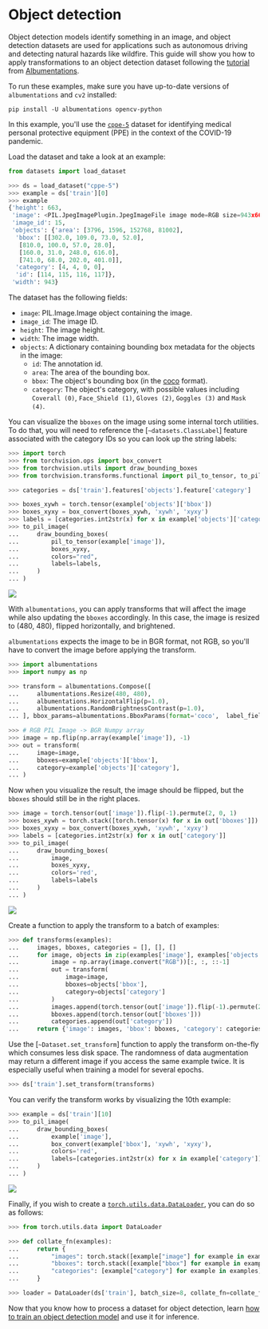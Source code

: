 # Object detection

Object detection models identify something in an image, and object detection datasets are used for applications such as autonomous driving and detecting natural hazards like wildfire. This guide will show you how to apply transformations to an object detection dataset following the [tutorial](https://albumentations.ai/docs/examples/example_bboxes/) from [Albumentations](https://albumentations.ai/docs/).

To run these examples, make sure you have up-to-date versions of `albumentations` and `cv2` installed:

```
pip install -U albumentations opencv-python
```

In this example, you'll use the [`cppe-5`](https://huggingface.co/datasets/cppe-5) dataset for identifying medical personal protective equipment (PPE) in the context of the COVID-19 pandemic.

Load the dataset and take a look at an example:

```py
from datasets import load_dataset

>>> ds = load_dataset("cppe-5")
>>> example = ds['train'][0]
>>> example
{'height': 663,
 'image': <PIL.JpegImagePlugin.JpegImageFile image mode=RGB size=943x663 at 0x7FC3DC756250>,
 'image_id': 15,
 'objects': {'area': [3796, 1596, 152768, 81002],
  'bbox': [[302.0, 109.0, 73.0, 52.0],
   [810.0, 100.0, 57.0, 28.0],
   [160.0, 31.0, 248.0, 616.0],
   [741.0, 68.0, 202.0, 401.0]],
  'category': [4, 4, 0, 0],
  'id': [114, 115, 116, 117]},
 'width': 943}
```

The dataset has the following fields:

- `image`: PIL.Image.Image object containing the image.
- `image_id`: The image ID.
- `height`: The image height.
- `width`: The image width.
- `objects`: A dictionary containing bounding box metadata for the objects in the image:
  - `id`: The annotation id.
  - `area`: The area of the bounding box.
  - `bbox`: The object's bounding box (in the [coco](https://albumentations.ai/docs/getting_started/bounding_boxes_augmentation/#coco) format).
  - `category`: The object's category, with possible values including `Coverall (0)`, `Face_Shield (1)`, `Gloves (2)`, `Goggles (3)` and `Mask (4)`.

You can visualize the `bboxes` on the image using some internal torch utilities. To do that, you will need to reference the [`~datasets.ClassLabel`] feature associated with the category IDs so you can look up the string labels:

    
```py
>>> import torch
>>> from torchvision.ops import box_convert
>>> from torchvision.utils import draw_bounding_boxes
>>> from torchvision.transforms.functional import pil_to_tensor, to_pil_image

>>> categories = ds['train'].features['objects'].feature['category']

>>> boxes_xywh = torch.tensor(example['objects']['bbox'])
>>> boxes_xyxy = box_convert(boxes_xywh, 'xywh', 'xyxy')
>>> labels = [categories.int2str(x) for x in example['objects']['category']]
>>> to_pil_image(
...     draw_bounding_boxes(
...         pil_to_tensor(example['image']),
...         boxes_xyxy,
...         colors="red",
...         labels=labels,
...     )
... )
```

<div class="flex justify-center">
    <img src="https://huggingface.co/datasets/nateraw/documentation-images/resolve/main/visualize_detection_example.png">
</div>


With `albumentations`, you can apply transforms that will affect the image while also updating the `bboxes` accordingly. In this case, the image is resized to (480, 480), flipped horizontally, and brightened. 

`albumentations` expects the image to be in BGR format, not RGB, so you'll have to convert the image before applying the transform.

```py
>>> import albumentations
>>> import numpy as np

>>> transform = albumentations.Compose([
...     albumentations.Resize(480, 480),
...     albumentations.HorizontalFlip(p=1.0),
...     albumentations.RandomBrightnessContrast(p=1.0),
... ], bbox_params=albumentations.BboxParams(format='coco',  label_fields=['category']))

>>> # RGB PIL Image -> BGR Numpy array
>>> image = np.flip(np.array(example['image']), -1)
>>> out = transform(
...     image=image,
...     bboxes=example['objects']['bbox'],
...     category=example['objects']['category'],
... )
```

Now when you visualize the result, the image should be flipped, but the `bboxes` should still be in the right places.

```py
>>> image = torch.tensor(out['image']).flip(-1).permute(2, 0, 1)
>>> boxes_xywh = torch.stack([torch.tensor(x) for x in out['bboxes']])
>>> boxes_xyxy = box_convert(boxes_xywh, 'xywh', 'xyxy')
>>> labels = [categories.int2str(x) for x in out['category']]
>>> to_pil_image(
...     draw_bounding_boxes(
...         image,
...         boxes_xyxy,
...         colors='red',
...         labels=labels
...     )
... )
```

<div class="flex justify-center">
    <img src="https://huggingface.co/datasets/nateraw/documentation-images/resolve/main/visualize_detection_example_transformed.png">
</div>

Create a function to apply the transform to a batch of examples:

```py
>>> def transforms(examples):
...     images, bboxes, categories = [], [], []
...     for image, objects in zip(examples['image'], examples['objects']):
...         image = np.array(image.convert("RGB"))[:, :, ::-1]
...         out = transform(
...             image=image,
...             bboxes=objects['bbox'],
...             category=objects['category']
...         )
...         images.append(torch.tensor(out['image']).flip(-1).permute(2, 0, 1))
...         bboxes.append(torch.tensor(out['bboxes']))
...         categories.append(out['category'])
...     return {'image': images, 'bbox': bboxes, 'category': categories}
```

Use the [`~Dataset.set_transform`] function to apply the transform on-the-fly which consumes less disk space. The randomness of data augmentation may return a different image if you access the same example twice. It is especially useful when training a model for several epochs.

```py
>>> ds['train'].set_transform(transforms)
```

You can verify the transform works by visualizing the 10th example:

```py
>>> example = ds['train'][10]
>>> to_pil_image(
...     draw_bounding_boxes(
...         example['image'],
...         box_convert(example['bbox'], 'xywh', 'xyxy'),
...         colors='red',
...         labels=[categories.int2str(x) for x in example['category']]
...     )
... )
```

<div class="flex justify-center">
    <img src="https://huggingface.co/datasets/nateraw/documentation-images/resolve/main/visualize_detection_example_transformed_2.png">
</div>

Finally, if you wish to create a [`torch.utils.data.DataLoader`](https://alband.github.io/doc_view/data.html?highlight=torch%20utils%20data%20dataloader#torch.utils.data.DataLoader), you can do so as follows:

```py
>>> from torch.utils.data import DataLoader

>>> def collate_fn(examples):
...     return {
...         "images": torch.stack([example["image"] for example in examples]),
...         "bboxes": torch.stack([example["bbox"] for example in examples]),
...         "categories": [example["category"] for example in examples],
...     }

>>> loader = DataLoader(ds['train'], batch_size=8, collate_fn=collate_fn)
```

<Tip>

Now that you know how to process a dataset for object detection, learn
[how to train an object detection model](https://colab.research.google.com/github/NielsRogge/Transformers-Tutorials/blob/master/YOLOS/Fine_tuning_YOLOS_for_object_detection_on_custom_dataset_(balloon).ipynb)
and use it for inference.

</Tip>